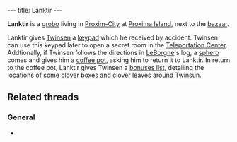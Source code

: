 ---
title: Lanktir
---

{{twinsunica import}}{{Infobox Character
 |image=Sailor Lanktir1.png
 |race=grobo
 |gender=Male
 |size=average
 |age=Adult
 |magical=no
 |lba1=yes
 |lba2=
 |alignment=neutral
 |occupation=
 |requires=
 |amount=
 |fam1=
 |fam2=
 |planet=
 |island=
 |building=
}}

'''Lanktir''' is a [[grobo]] living in [[Proxim-City]] at [[Proxima Island]], next to the [[Proxim-City bazaar|bazaar]].

Lanktir gives [[Twinsen]] a [[keypad]] which he received by accident. Twinsen can use this keypad later to open a secret room in the [[Teleportation Center]]. Addtionally, if Twinsen follows the directions in [[LeBorgne]]'s log, a [[sphero]] comes and gives him a [[coffee pot]], asking him to return it to Lanktir. In return to the coffee pot, Lanktir gives Twinsen a [[bonuses list]], detailing the locations of some [[clover boxes]] and clover leaves around [[Twinsun]].

==Related threads==
===General===
* {{thread|id=536|title=yet another unknown quote....}}

<!-- remove these category links when they're all automated by categorizers...
[[Category:Grobos]]
[[Category:Male characters]]
[[Category:Average characters]]
[[Category:Adult characters]]
[[Category:Proxima Island inhabitants]] -->